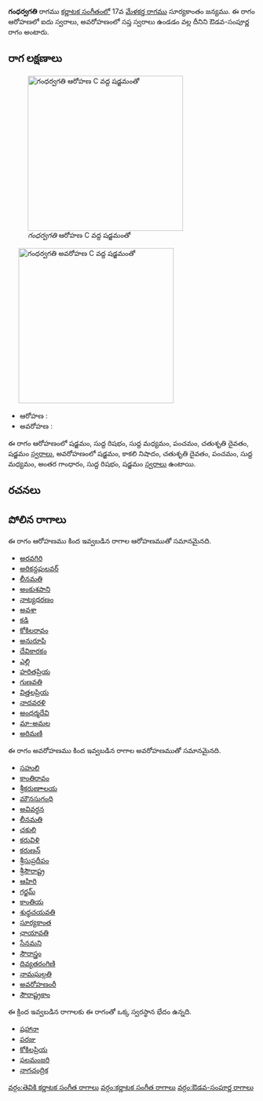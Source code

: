{{Infobox ragam
	| name          	= గంధర్వగతి
	| synonym	    	= 
	| mela          	= 
	| chakra        	= 
	| janaka        	= 
	| type          	= ఔడవ-సంపూర్ణ
	| arohanam      	= {{svaraC|S|R1|M1|P|D2|S'}} 
	| avarohanam    	= {{svaraC|S'|N3|D2|P|M1|G3|R1|S}}
	| jeeva         	=
	| chhaya        	=
	| nyasa         	=
	| vishesha      	= 
	| equivalent  		= 
}}
{{కర్ణాటక సంగీత రాగాలు}}
'''గంధర్వగతి''' రాగము [[కర్ణాటక సంగీతం]]లో 17వ [[మేళకర్త రాగము]] సూర్యకాంతం జన్యము.  ఈ రాగం ఆరోహణలో ఐదు స్వరాలు, అవరోహణంలో సప్త స్వరాలు ఉండడం వల్ల దీనిని ఔడవ-సంపూర్ణ రాగం అంటారు.


==రాగ లక్షణాలు==
[[Image:gandharvagati_ar_kb2wiki.png|thumb|right|316px|''గంధర్వగతి'' ఆరోహణ C వద్ద షడ్జమంతో]]
	[[Image:gandharvagati_av_kb2wiki.png|thumb|right|316px|''గంధర్వగతి'' అవరోహణ C వద్ద షడ్జమంతో]]

* ఆరోహణ : {{svaraC|S|R1|M1|P|D2|S'}} 
* అవరోహణ : {{svaraC|S'|N3|D2|P|M1|G3|R1|S}}

ఈ రాగం ఆరోహణంలో షడ్జమం, సుద్ద  రిషభం, సుద్ద మధ్యమం, పంచమం, చతుశృతి దైవతం, షడ్జమం [[స్వరాలు]], అవరోహణంలో షడ్జమం, కాకలి  నిషాదం, చతుశృతి దైవతం, పంచమం, సుద్ద మధ్యమం, అంతర గాంధారం, సుద్ద  రిషభం, షడ్జమం [[స్వరాలు]] ఉంటాయి.

==రచనలు==



==పోలిన రాగాలు==
ఈ రాగం ఆరోహణము కింద ఇవ్వబడిన రాగాల ఆరోహణముతో సమానమైనది.
* [[అరవగిరి]]
* [[అరికన్దపులవర్]]
* [[లీనమతి]]
* [[అంకుశపాని]]
* [[నాట్యధరణం]]
* [[అవశా]]
* [[కడి]]
* [[కోకిలరావం]]
* [[అనురూపి]]
* [[దేవికారకం]]
* [[ఎల్లి]]
* [[హరితప్రియ]]
* [[గుణవతి]]
* [[విత్తలప్రియ]]
* [[నాదవరళి]]
* [[అంధర్మదేవి]]
* [[మా-అమల]]
* [[అరిమణి]]

ఈ రాగం అవరోహణము కింద ఇవ్వబడిన రాగాల అవరోహణముతో సమానమైనది.
* [[సహులి]]
* [[కాంతిరావం]]
* [[శ్రీకరుణాాలయ]]
* [[ మౌనసుగంధి]]
* [[అవివర్ధన]]
* [[లీనమతి]]
* [[చకులి]]
* [[కరువిళి]]
* [[కరుణన్]]
* [[శ్రీసుప్రదీపం]]
* [[ శ్రీసౌరాష్ట్ర]]
* [[ఆహిరి]]
* [[గర్జమ్]]
* [[కాంతియ]]
* [[శుధ్ధచయవతి]]
* [[సూర్యకాంత]]
* [[ఛాయావతి]]
* [[సేనమని]]
* [[సౌరాస్త్రం]]
* [[దివ్యతరంగిణి]]
* [[నామఘల్గతి]]
* [[అవరోహణంరీ]]
* [[సౌరాష్ట్రకాం]]

ఈ క్రింద ఇవ్వబడిన రాగాలకు ఈ రాగంతో ఒక్క స్వరస్థాన భేదం ఉన్నది.
* [[షహానా]]
* [[పరజు]]
* [[కోకిలప్రియ]]
* [[ఫలమంజరి]]
* [[నాగచంద్రిక]]



[[వర్గం:తెవికి కర్ణాటక సంగీత రాగాలు]]
[[వర్గం:కర్ణాటక సంగీత రాగాలు]]
[[వర్గం:ఔడవ-సంపూర్ణ రాగాలు]]